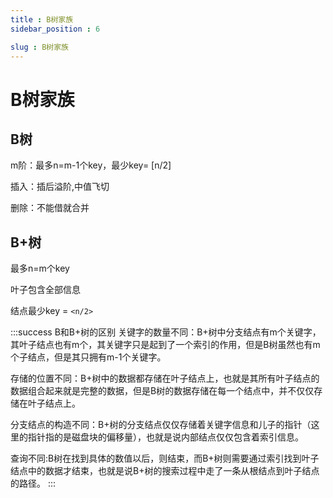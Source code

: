 ```yaml
---
title : B树家族
sidebar_position : 6

slug : B树家族
---
```

# B树家族

## B树

m阶：最多n=m-1个key，最少key= [n/2]

插入：插后溢阶,中值飞切

删除：不能借就合并

## B+树

最多n=m个key

叶子包含全部信息

结点最少key = `<n/2>`

:::success B和B+树的区别
关键字的数量不同：B+树中分支结点有m个关键字，其叶子结点也有m个，其关键字只是起到了一个索引的作用，但是B树虽然也有m个子结点，但是其只拥有m-1个关键字。

存储的位置不同：B+树中的数据都存储在叶子结点上，也就是其所有叶子结点的数据组合起来就是完整的数据，但是B树的数据存储在每一个结点中，并不仅仅存储在叶子结点上。

分支结点的构造不同：B+树的分支结点仅仅存储着关键字信息和儿子的指针（这里的指针指的是磁盘块的偏移量），也就是说内部结点仅仅包含着索引信息。

查询不同:B树在找到具体的数值以后，则结束，而B+树则需要通过索引找到叶子结点中的数据才结束，也就是说B+树的搜索过程中走了一条从根结点到叶子结点的路径。
:::